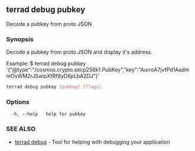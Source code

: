 ## terrad debug pubkey

Decode a pubkey from proto JSON

### Synopsis

Decode a pubkey from proto JSON and display it's address.

Example:
$ terrad debug pubkey '{"@type":"/cosmos.crypto.secp256k1.PubKey","key":"AurroA7jvfPd1AadmmOvWM2rJSwipXfRf8yD6pLbA2DJ"}'
			

```sh Terrad
terrad debug pubkey [pubkey] [flags]
```

### Options

```
  -h, --help   help for pubkey
```

### SEE ALSO

* [terrad debug](terrad_debug.md)	 - Tool for helping with debugging your application


